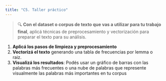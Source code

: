 ```yaml
---
title: "C5. Taller práctico"
---
```


> 🔍 **Con el dataset o corpus de texto que vas a utilizar para tu trabajo final**, aplicá técnicas de preprocesamiento y vectorización para preparar el texto para su análisis.

1.  **Aplicá los pasos de limpieza y preprocesamiento**
2.  **Vectorizá el texto** generando una tabla de frecuencias por lemma o raiz.
3.  **Visualizá los resultados**: Podés usar un gráfico de barras con las palabras más frecuentes o una nube de palabras que represente visualmente las palabras más importantes en tu corpus
